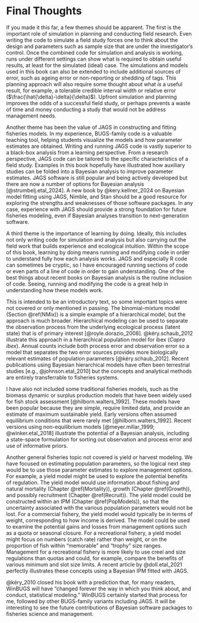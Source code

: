 # Final Thoughts {#FinalThoughts}

If you made it this far, a few themes should be apparent. The first is the important role of simulation in planning and conducting field research. Even writing the code to simulate a field study forces one to think about the design and parameters such as sample size that are under the investigator's control. Once the combined code for simulation and analysis is working, runs under different settings can show what is required to obtain useful results, at least for the simulated (ideal) case. The simulations and models used in this book can also be extended to include additional sources of error, such as ageing error or non-reporting\index{tag-reporting rate} or shedding of tags\index{tag loss}. This planning approach will also require some thought about what *is* a useful result, for example, a tolerable credible interval\index{credible interval} width or relative error ($\frac{\hat{\delta}-\delta}{\delta}$). Upfront simulation and planning improves the odds of a successful field study, or perhaps prevents a waste of time and money conducting a study that would not be address management needs.

Another theme has been the value of JAGS in constructing and fitting fisheries models. In my experience, BUGS-family code is a valuable teaching tool, helping students visualize the models and how parameter estimates are obtained. Writing and running JAGS code is vastly superior to a black-box analysis from a learning perspective. From a research perspective, JAGS code can be tailored to the specific characteristics of a field study. Examples in this book hopefully have illustrated how auxiliary studies can be folded into a Bayesian analysis to improve parameter estimates. JAGS software is still popular and being actively developed but there are now a number of options for Bayesian analysis [@strumbelj.etal_2024].  A new book by @kery.kellner_2024 on Bayesian model fitting using JAGS, Nimble, and Stan should be a good resource for exploring the strengths and weaknesses of those software packages. In any case, experience with JAGS should provide a strong foundation for future fisheries modeling, even if Bayesian analyses transition to next-generation software.

A third theme is the importance of learning by doing. Ideally, this includes not only writing code for simulation and analysis but also carrying out the field work that builds experience and ecological intuition. Within the scope of this book, learning by doing means running and modifying code in order to understand fully how each analysis works. JAGS and especially R code can sometimes be cryptic, so I have encouraged running sections of code or even parts of a line of code in order to gain understanding. One of the best things about recent books on Bayesian analysis is the routine inclusion of code. Seeing, running and modifying the code is a great help in understanding how these models work.

This is intended to be an introductory text, so some important topics were not covered or only mentioned in passing. The binomial-mixture model (Section \@ref(NMix)) is a simple example of a hierarchical model\index{hierarchical model}, but the approach is much broader. Hierarchical modeling can be used to separate the observation process from the underlying ecological process (latent state) that is of primary interest [@royle.dorazio_2008]. @kéry.schaub_2012 illustrate this approach in a hierarchical population model for ibex (*Capra ibex*). Annual counts include both process error\index{process error} and observation error\index{observation error} so a model that separates the two error sources provides more biologically relevant estimates of population parameters [@kéry.schaub_2012]. Recent publications using Bayesian hierarchical models have often been terrestrial studies [e.g., @johnson.etal_2010] but the concepts and analytical methods are entirely transferrable to fisheries systems.

I have also not included some traditional fisheries models, such as the biomass dynamic or surplus production models that have been widely used for fish stock assessment [@hilborn.walters_1992]. These models have been popular because they are simple, require limited data, and provide an estimate of maximum sustainable yield\index{maximum sustainable yield}. Early versions often assumed equilibrium conditions that were rarely met [@hilborn.walters_1992]. Recent versions using non-equilibrium models [@meyer.millar_1999; @winker.etal_2018] illustrate the potential of a Bayesian analysis, including a state-space formulation\index{state-space model} for sorting out observation\index{observation error} and process\index{process error} error and use of informative priors\index{informative prior distribution}.

Another general fisheries topic not covered is yield or harvest modeling. We have focused on estimating population parameters, so the logical next step would be to use those parameter estimates to explore management options. For example, a yield model might be used to explore the potential benefits of regulation. The yield model would use information about fishing and natural mortality (Chapter \@ref(Mortality)), growth (Chapter \@ref(Growth)), and possibly recruitment\index{recruitment} (Chapter \@ref(Recruit)). The yield model could be constructed within an IPM\index{integrated population model (IPM)} (Chapter \@ref(PopModels)), so that the uncertainty associated with the various population parameters would not be lost. For a commercial fishery, the yield model would typically be in terms of weight, corresponding to how income is derived. The model could be used to examine the potential gains and losses from management options such as a quota or seasonal closure. For a recreational fishery, a yield model might focus on numbers (catch rate) rather than weight, or on the proportion of fish within "memorable" and "trophy" size ranges. Management for a recreational fishery is more likely to use creel and size regulations than quotas and could, for example, compare the benefits of various minimum and slot size limits. A recent article by @doll.etal_2021 perfectly illustrates these concepts using a Bayesian IPM\index{integrated population model (IPM)} fitted with JAGS.

@kéry_2010 closed his book with a prediction that, for many readers, WinBUGS will have "changed forever the way in which you think about, and conduct, statistical modeling." WinBUGS certainly started that process for me, followed by other BUGS-family variants including JAGS. It will be interesting to see the future contributions of Bayesian software packages to fisheries science and management.






